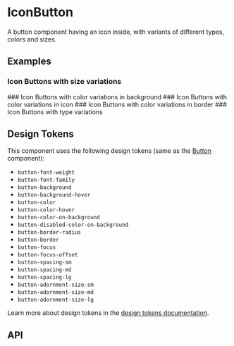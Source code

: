
<Meta title="Docs/Components/Elements/IconButton" />

# IconButton
A button component having an icon inside, with variants of different types, colors and sizes.

## Examples
### Icon Buttons with size variations
<Canvas of={IconButtonStories.Sizes} />
### Icon Buttons with color variations in background
<Canvas of={IconButtonStories.ColorsBackground} />
### Icon Buttons with color variations in icon
<Canvas of={IconButtonStories.ColorsIcons} />
### Icon Buttons with color variations in border
<Canvas of={IconButtonStories.ColorsOutline} />
### Icon Buttons with type variations
<Canvas sourceState="shown" of={IconButtonStories.Variants} />


## Design Tokens
This component uses the following design tokens (same as the [Button](?path=/docs/docs-components-elements-button--docs) component):

- `button-font-weight`
- `button-font-family`
- `button-background`
- `button-background-hover`
- `button-color`
- `button-color-hover`
- `button-color-on-background`
- `button-disabled-color-on-background`
- `button-border-radius`
- `button-border`
- `button-focus`
- `button-focus-offset`
- `button-spacing-sm`
- `button-spacing-md`
- `button-spacing-lg`
- `button-adornment-size-sm`
- `button-adornment-size-md`
- `button-adornment-size-lg`

Learn more about design tokens in the [design tokens documentation](?path=/story/docs-design-tokens-getting-started--page).

## API
<ArgTypes of={IconButton} />
